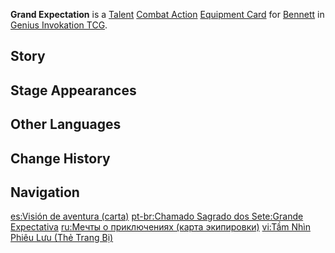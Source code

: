 {{About|the [[Genius Invokation TCG]] Equipment Card|[[Bennett]]'s Constellation 1|Grand Expectation}}
{{Genius Invokation TCG Infobox
|title     = Grand Expectation
|id        = 213031
|image     = Grand Expectation Equipment Card.png
|type      = Equipment Card
|group     = Talent;Combat Action
|character = Bennett
|skill     = Fantastic Voyage
|effect    = '''Combat Action''': When your active character is '''Bennett''', equip this card.<br>After Bennett equips this card, immediately use '''[[Fantastic Voyage (Character Card Talent)|Fantastic Voyage]]''' once.<br>When your Bennett, who has this card equipped, creates an '''Inspiration Field''', its DMG Bonus is now always active and will no longer have an HP restriction.
|matching  = 4
|energy    = 2
|element   = Pyro
|source1   = Achieve victory within 6 Rounds in [[Genius Invokation TCG/Stage/Bennett/Friendly Fracas|Friendly Fracas (Bennett)]]
|source2   = Win with less than 2 characters defeated in [[Genius Invokation TCG/Stage/Bennett/Friendly Fracas|Friendly Fracas (Bennett)]]
}}
'''Grand Expectation''' is a [[Talent Card|Talent]] [[Combat Action Card|Combat Action]] [[Equipment Card]] for [[Bennett (Character Card)|Bennett]] in [[Genius Invokation TCG]].

==Story==
{{Description|The best adventure is always yet to be.|title=Bennett: Grand Expectation}}

==Stage Appearances==
{{Genius Invokation TCG Stage Appearances}}

==Other Languages==
{{Other Languages|Transclude=Grand Expectation}}

==Change History==
{{Change History|3.3}}

==Navigation==
{{Genius Invokation TCG Navbox|Equipment Card}}

[[es:Visión de aventura (carta)]]
[[pt-br:Chamado Sagrado dos Sete:Grande Expectativa]]
[[ru:Мечты о приключениях (карта экипировки)]]
[[vi:Tầm Nhìn Phiêu Lưu (Thẻ Trang Bị)]]